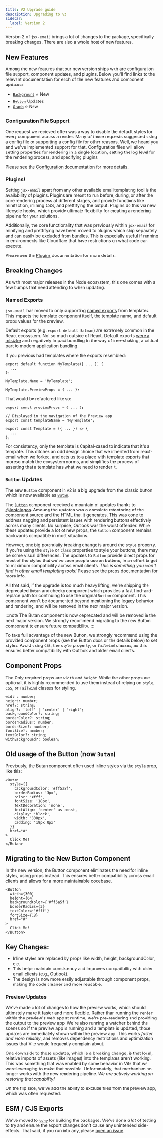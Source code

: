 ```yaml
---
title: V2 Upgrade guide
description: Upgrading to v2
sidebar:
  label: Version 2
---
```


Version 2 of `jsx-email` brings a lot of changes to the package, specifically breaking changes. There are also a whole host of new features.

## New Features

Among the new features that our new version ships with are configuration file support, component updates, and plugins. Below you'll find links to the relevant documentation for each of the new features and component updates:

- [`Background`](/docs/components/background) ⭐️ New
- [`Button`](/docs/components/button) Updates
- [`Graph`](/docs/components/graph) ⭐️ New

### Configuration File Support

One request we recieved often was a way to disable the default styles for every component across a render. Many of those requests suggested using a config file or supporting a config file for other reasons. Well, we heard you and we've implemented support for that. Configuration files will allow setting properties for rendering in a single location, setting the log level for the rendering process, and specifying plugins.

Please see the [Configuration](/docs/core/config) documentation for more details.

### Plugins!

Setting `jsx-email` apart from any other available email templating tool is the availability of plugins. Plugins are meant to run before, during, or after the core rendering process at different stages, and provide functions like minifaction, inlining CSS, and prettifying the output. Plugins do this via new lifecycle hooks, which provide ultimate flexibility for creating a rendering pipeline for your solutions.

Additionally, the core functionality that was previously within `jsx-email` for minifying and prettifying have been moved to plugins which ship separately and can easily be excluded from bundles. This is especially useful if running in environments like Cloudflare that have restrictions on what code can execute.

Please see the [Plugins](/docs/core/plugins) documentation for more details.

## Breaking Changes

As with most major releases in the Node ecosystem, this one comes with a few bumps that need attending to when updating.

### Named Exports

`jsx-email` has moved to only supporting [named exports](https://developer.mozilla.org/en-US/docs/Web/JavaScript/Reference/Statements/export#description) from templates. This impacts the template component itself, the template name, and default props values for the preview.

Default exports (e.g. `export default Batman`) are extremely common in the React ecosystem. Not so much outside of React. Default exports [were a mistake](https://github.com/rollup/rollup/issues/1078#issuecomment-268286496) and negatively impact bundling in the way of tree-shaking, a critical part to modern application bundling.

If you previous had templates where the exports resembled:

```tsx
export default function MyTemplate({ ... }) {
  ...
};

MyTemplate.Name = 'MyTemplate';

MyTemplate.PreviewProps = { ... };
```

That would be refactored like so:

```tsx
export const previewProps = { ... };

// Displayed in the navigation of the Preview app
export const templateName = 'MyTemplate';

export const Template = ({ ... }) => {
  ...
};
```

For consistency, only the template is Capital-cased to indicate that it's a template. This ditches an odd design choice that we inherited from react-email when we forked, and gets us to a place with template exports that moreso match the ecosystem norms, and simplifies the process of asserting that a template has what we need to render it.

### `Button` Updates

The new `Button` component in v2 is a big upgrade from the classic button which is now available as [`Butan`](/docs/components/butan).

The [`Button`](/docs/components/button) component received a mountain of updates thanks to [@lordelogos](https://github.com/lordelogos). Amoung the updates was a complete refactoring of the component source and the HTML that it generates. This was done to address nagging and persistent issues with rendering buttons effectively across many clients. No surprise, Outlook was the worst offender. While these updates provide a lot of new props, the `Button` component remains backwards compatible in most situations.

However, one big potentially breaking change is around the `style` property. If you're using the `style` or `class` properties to style your buttons, there may be some visual differences. The updates to `Button` provide direct props for most of the styles that we've seen people use on buttons, in an effort to get to maximum compatibility across email clients. _This is something you won't find in other email templating tools!_ Please see the [props](/docs/components/button#component-props) documentation for more info.

All that said, if the upgrade is too much heavy lifting, we're shipping the deprecated `Butan` and cheeky component which provides a fast find-and-replace path for continuing to use the original `Button` component. This component won't be documented beyond mentioning the legacy behavior and rendering, and will be removed in the next major version.

:::note
The Butan component is now deprecated and will be removed in the next major version. We strongly recommend migrating to the new Button component to ensure future compatibility.
:::

To take full advantage of the new Button, we strongly recommend using the provided component props (see the Button docs or the details below) to set styles. Avoid using `CSS`, the `style` property, or `Tailwind` classes, as this ensures better compatibility with Outlook and older email clients.

## Component Props

The Only required props are `width` and `height`. While the other props are optional, it is highly recommended to use them instead of relying on `style`, `CSS`, or `Tailwind` classes for styling.

```tsx
width: number;
height: number;
href?: string;
align?: 'left' | 'center' | 'right';
backgroundColor?: string;
borderColor?: string;
borderRadius?: number;
borderSize?: number;
fontSize?: number;
textColor?: string;
withBackground?: boolean;
```

## Old usage of the Button (now `Butan`)

Previously, the Butan component often used inline styles via the `style` prop, like this:

```tsx
<Butan
  style={{
    backgroundColor: '#ff5a5f',
    borderRadius: '3px',
    color: '#fff',
    fontSize: '18px',
    textDecoration: 'none',
    textAlign: 'center' as const,
    display: 'block',
    width: '300px',
    padding: '19px 0px'
  }}
  href="#"
>
  Click Me!
</Butan>
```

## Migrating to the New Button Component

In the new version, the Button component eliminates the need for inline styles, using props instead. This ensures better compatibility across email clients and allows for a more maintainable codebase.

```tsx
<Button
  width={300}
  height={64}
  backgroundColor={'#ff5a5f'}
  borderRadius={3}
  textColor={'#fff'}
  fontSize={18}
  href="#"
>
  Click Me!
</Button>
```

## Key Changes:

- Inline styles are replaced by props like width, height, backgroundColor, etc.
- This helps maintain consistency and improves compatibility with older email clients (e.g., Outlook).
- The design is now more easily adjustable through component props, making the code cleaner and more reusable.

### Preview Updates

We've made a lot of changes to how the preview works, which should ultimately make it faster and more flexible. Rather than running the `render` within the preview's web app at runtime, we're pre-rendering and providing the output to the preview app. We're also running a watcher behind the scenes so if the preview app is running and a template is updated, those updates are immediately shown within the preview app. This works _faster and more reliably_, and removes dependency restrictions and optimization issues that Vite would frequently complain about.

One downside to these updates, which is a breaking change, is that local, relative imports of assets (like images) into the templates aren't working. This was something that was enabled by some behavior in Vite that we were leveraging to make that possible. Unfortunately, that mechanism no longer works with the new rendering pipeline. _We are actively working on restoring that capability!_

On the flip side, we've add the ability to exclude files from the preview app, which was often requested.

## ESM / CJS Exports

We've moved to [`tshy`](https://github.com/isaacs/tshy) for building the packages. We've done _a lot_ of testing to try and ensure the export changes don't cause any unintended side-effects. That said, if you run into any, please [open an issue](https://github.com/shellscape/jsx-email/issues/new/choose).

